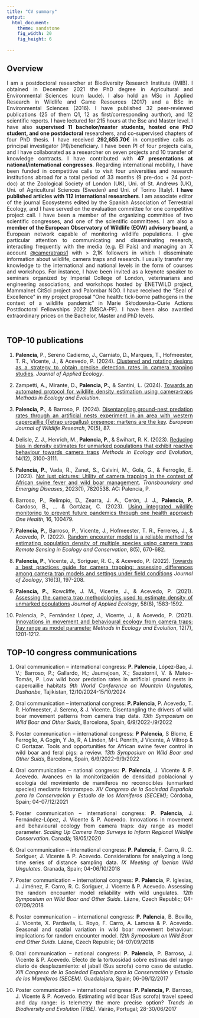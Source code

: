 ```yaml
---
title: "CV summary"
output: 
  html_document:
    theme: sandstone
    fig_width: 20
    fig_height: 6
  
---
```

<style>
body {
text-align: justify}
</style>


## Overview
I am a postdoctoral researcher at Biodiversity Research Institute (IMIB). I obtained in December 2021 the PhD degree in Agricultural and Environmental Sciences (cum laude). I also hold an MSc in Applied Research in Wildlife and Game Resources (2017) and a BSc in Environmental Sciences (2016). I have published 32 peer-reviewed publications (25 of them Q1, 12 as first/corresponding aurthor), and 12 scientific reports. I have lectured for 215 hours at the Bsc and Master level. I have also **supervised 11 bachelor/master students, hosted one PhD student, and one postdoctoral** researchers, and co-supervised chapters of four PhD thesis. I have received **292,655.70€** in competitive calls as principal investigator (PI)/beneficiary. I have been PI of four projects calls, and I have collaborated as a researcher on seven projects and 10 transfer of knowledge contracts. I have contributed with **47 presentations at national/international congresses**. Regarding international mobility, I have been funded in competitive calls to visit four universities and research institutions abroad for a total period of 33 months (9 pre-doc + 24 post-doc) at the Zoological Society of London (UK), Uni. of St. Andrews (UK), Uni. of Agricultural Sciences (Sweden) and Uni. of Torino (Italy). **I have published articles with 112 international researchers**. I am associate editor of the journal Ecosystems edited by the Spanish Association of Terrestrial Ecology, and I have served on the evaluation committee for one competitive project call. I have been a member of the organizing committee of two scientific congresses, and one of the scientific committees. I am also a **member of the European Observatory of Wildlife (EOW) advisory board**, a European network capable of monitoring wildlife populations. I give particular attention to communicating and disseminating research, interacting frequently with the media (e.g. El País) and managing an X account [@cameratraps1](https://x.com/cameratraps1) with > 2,1K followers in which I disseminate information about wildlife, camera traps and research. I usually transfer my knowledge to the international and national levels in the form of courses and workshops. For instance, I have been invited as a keynote speaker to seminars organized by Imperial College of London, veterinarians and engineering associations, and workshops hosted by ENETWILD project, Mammalnet CitSci project and Palombar NGO. I have received the “Seal of Excellence” in my project proposal “One health: tick-borne pathogens in the context of a wildlife pandemic” in Marie Skłodowska-Curie Actions Postdoctoral Fellowships 2022 (MSCA-PF). I have been also awarded extraordinary prices on the Bachelor, Master and PhD levels. 
<br/><br/>

## TOP-10 publications
1. **Palencia**, P., Sereno Cadierno, J., Carniato, D., Marques, T., Hofmeester, T. R., Vicente, J., & Acevedo, P. (2024). [Clustered and rotating designs as a strategy to obtain precise detection rates in camera trapping studies](https://besjournals.onlinelibrary.wiley.com/doi/full/10.1111/1365-2664.14690). *Journal of Applied Ecology*. 
	
2. Zampetti, A., Mirante, D., **Palencia, P.**, & Santini, L. (2024). [Towards an automated protocol for wildlife density estimation using camera‐traps](https://besjournals.onlinelibrary.wiley.com/doi/full/10.1111/2041-210X.14450) *Methods in Ecology and Evolution*. 
	
3. **Palencia, P.**, & Barroso, P. (2024). [Disentangling ground-nest predation rates through an artificial nests experiment in an area with western capercaillie (Tetrao urogallus) presence: martens are the key](https://link.springer.com/article/10.1007/s10344-024-01837-9). *European Journal of Wildlife Research*, 70(5), 87. 
	
4. Delisle, Z. J., Henrich, M., **Palencia, P.**, & Swihart, R. K. (2023). [Reducing bias in density estimates for unmarked populations that exhibit reactive behaviour towards camera traps](https://besjournals.onlinelibrary.wiley.com/doi/10.1111/2041-210X.14247) *Methods in Ecology and Evolution*, 14(12), 3100-3111. 
	
5. **Palencia, P.**, Vada, R., Zanet, S., Calvini, M., Gola, G., & Ferroglio, E. (2023). [Not just pictures: Utility of camera trapping in the context of African swine fever and wild boar management](https://onlinelibrary.wiley.com/doi/full/10.1155/2023/7820538?msockid=198d1e9a20b862c23d1d0b8b2110631c). *Transboundary and Emerging Diseases*, 2023(1), 7820538. AC: Palencia, P. 
	
6. Barroso, P., Relimpio, D., Zearra, J. A., Cerón, J. J., **Palencia, P.** Cardoso, B., ... & Gortázar, C. (2023). [Using integrated wildlife monitoring to prevent future pandemics through one health approach](https://www.sciencedirect.com/science/article/pii/S2352771422001112) *One Health*, 16, 100479. 
	
7. **Palencia, P.**, Barroso, P., Vicente, J., Hofmeester, T. R., Ferreres, J., & Acevedo, P. (2022). [Random encounter model is a reliable method for estimating population density of multiple species using camera traps](https://zslpublications.onlinelibrary.wiley.com/doi/full/10.1002/rse2.269) *Remote Sensing in Ecology and Conservation*, 8(5), 670-682. 
	
8. **Palencia, P.**, Vicente, J., Soriguer, R. C., & Acevedo, P. (2022). [Towards a best practices guide for camera trapping: assessing differences among camera trap models and settings under field conditions](https://zslpublications.onlinelibrary.wiley.com/doi/full/10.1111/jzo.12945) *Journal of Zoology*, 316(3), 197-208.  
	
9. **Palencia, P.**, Rowcliffe, J. M., Vicente, J., & Acevedo, P. (2021). [Assessing the camera trap methodologies used to estimate density of unmarked populations](https://besjournals.onlinelibrary.wiley.com/doi/10.1111/1365-2664.13913) *Journal of Applied Ecology*, 58(8), 1583-1592. 
	
10. Palencia, P., Fernández López, J., Vicente, J., & Acevedo, P. (2021). [Innovations in movement and behavioural ecology from camera traps: Day range as model parameter](https://besjournals.onlinelibrary.wiley.com/doi/10.1111/2041-210X.13609) *Methods in Ecology and Evolution*, 12(7), 1201-1212.


## TOP-10 congress communications
1. Oral communication – international congress: **P. Palencia**, López-Bao, J. V.; Barroso, P.; Gallardo, H.; Jaumejoan, X.; Sazatornil, V. & Mateo-Tomás, P. Low wild boar predation rates in artificial ground nests in capercaillie habitats *9th World Conference on Mountain Ungulates, Dushanbe*, Tajikistan, 12/10/2024-15/10/2024
	
2. Oral communication – international congress: **P. Palencia**, P. Acevedo, T. R. Hofmeester, J. Sereno, & J. Vicente. Disentangling the drivers of wild boar movement patterns from camera trap data. *13th Symposium on Wild Boar and Other Suids*, Barcelona, Spain, 6/9/2022-/9/2022
	
3. Poster communication – international congress: **P Palencia**, S Blome, E Ferroglio, A Gogin, Y Jo, R, A Linden, M-L Penrith, J Vicente, A Viltrop & C Gortazar. Tools and opportunities for African swine fever control in wild boar and feral pigs: a review. *13th Symposium on Wild Boar and Other Suids*, Barcelona, Spain, 6/9/2022-9/9/2022
	
4. Oral communication – national congress: **P. Palencia**, J. Vicente & P. Acevedo. Avances en la monitorización de densidad poblacional y ecología del movimiento de mamíferos no reconocibles (unmarked species) mediante fototrampeo. *XV Congreso de la Sociedad Española para la Conservación y Estudio de los Mamíferos (SECEM)*; Córdoba, Spain; 04-07/12/2021
	
5. Poster communication – international congress: **P. Palencia**, J. Fernández-López, J. Vicente & P. Acevedo. Innovations in movement and behavioural ecology from camera traps: day range as model parameter. *Scaling Up Camera Trap Surveys to Inform Regional Wildlife Conservation*. Canadá; 18/05/2020
	
6. Oral communication – international congress: **P. Palencia**, F. Carro, R. C. Soriguer, J. Vicente & P. Acevedo. Considerations for analyzing a long time series of distance sampling data. *IX Meeting of Iberian Wild Ungulates*. Granada, Spain; 04-06/10/2018
	
7. Poster communication – international congress: **P. Palencia**, P. Iglesias, J. Jiménez, F. Carro, R. C. Soriguer, J. Vicente & P. Acevedo. Assessing the random encounter model reliability with wild ungulates. *12th Symposium on Wild Boar and Other Suids*. Lázne, Czech Republic; 04-07/09/2018
	
8. Poster communication – international congress: **P. Palencia**, B. Bovillo, J. Vicente, X. Pardavila, L. Royo, F. Carro, A. Lamosa & P. Acevedo. Seasonal and spatial variation in wild boar movement behaviour: implications for random encounter model. *12th Symposium on Wild Boar and Other Suids*. Lázne, Czech Republic; 04-07/09/2018
	
9. Oral communication – national congress: **P. Palencia**, P. Barroso, J. Vicente & P. Acevedo. Efecto de la tortuosidad sobre estimas del rango diario de desplazamiento: el jabalí (Sus scrofa) como caso de estudio. *XIII Congreso de la Sociedad Española para la Conservación y Estudio de los Mamíferos (SECEM)*. Guadalajara, Spain; 06-09/12/2017
	
10. Poster communication – international congress: **P. Palencia, P**. Barroso, J. Vicente & P. Acevedo. Estimating wild boar (Sus scrofa) travel speed and day range: is telemetry the more precise option? *Trends in Biodiversity and Evolution (TiBE)*. Vairão, Portugal; 28-30/06/2017

<br/><br/>

